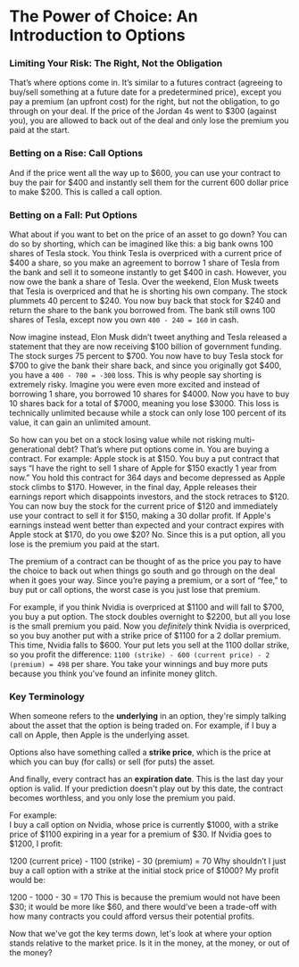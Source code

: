 # The Power of Choice: An Introduction to Options

### Limiting Your Risk: The Right, Not the Obligation

That’s where options come in. It’s similar to a futures contract (agreeing to buy/sell something at a future date for a predetermined price), except you pay a premium (an upfront cost) for the right, but not the obligation, to go through on your deal. If the price of the Jordan 4s went to \$300 (against you), you are allowed to back out of the deal and only lose the premium you paid at the start.

### Betting on a Rise: Call Options

And if the price went all the way up to \$600, you can use your contract to buy the pair for \$400 and instantly sell them for the current 600 dollar price to make \$200. This is called a call option.

### Betting on a Fall: Put Options

What about if you want to bet on the price of an asset to go down? You can do so by shorting, which can be imagined like this: a big bank owns 100 shares of Tesla stock. You think Tesla is overpriced with a current price of \$400 a share, so you make an agreement to borrow 1 share of Tesla from the bank and sell it to someone instantly to get \$400 in cash. However, you now owe the bank a share of Tesla. Over the weekend, Elon Musk tweets that Tesla is overpriced and that he is shorting his own company. The stock plummets 40 percent to \$240. You now buy back that stock for \$240 and return the share to the bank you borrowed from. The bank still owns 100 shares of Tesla, except now you own `400 - 240 = 160` in cash.

Now imagine instead, Elon Musk didn’t tweet anything and Tesla released a statement that they are now receiving \$100 billion of government funding. The stock surges 75 percent to \$700. You now have to buy Tesla stock for \$700 to give the bank their share back, and since you originally got \$400, you have a `400 - 700 = -300` loss. This is why people say shorting is extremely risky. Imagine you were even more excited and instead of borrowing 1 share, you borrowed 10 shares for \$4000. Now you have to buy 10 shares back for a total of \$7000, meaning you lose \$3000. This loss is technically unlimited because while a stock can only lose 100 percent of its value, it can gain an unlimited amount.

So how can you bet on a stock losing value while not risking multi-generational debt? That’s where put options come in. You are buying a contract. For example: Apple stock is at \$150. You buy a put contract that says “I have the right to sell 1 share of Apple for \$150 exactly 1 year from now.” You hold this contract for 364 days and become depressed as Apple stock climbs to \$170. However, in the final day, Apple releases their earnings report which disappoints investors, and the stock retraces to \$120. You can now buy the stock for the current price of \$120 and immediately use your contract to sell it for \$150, making a 30 dollar profit. If Apple's earnings instead went better than expected and your contract expires with Apple stock at \$170, do you owe \$20? No. Since this is a put option, all you lose is the premium you paid at the start.

The premium of a contract can be thought of as the price you pay to have the choice to back out when things go south and go through on the deal when it goes your way. Since you’re paying a premium, or a sort of “fee,” to buy put or call options, the worst case is you just lose that premium.

For example, if you think Nvidia is overpriced at \$1100 and will fall to \$700, you buy a put option. The stock doubles overnight to \$2200, but all you lose is the small premium you paid. Now you *definitely* think Nvidia is overpriced, so you buy another put with a strike price of \$1100 for a 2 dollar premium. This time, Nvidia falls to \$600. Your put lets you sell at the 1100 dollar strike, so you profit the difference: `1100 (strike) - 600 (current price) - 2 (premium) = 498` per share. You take your winnings and buy more puts because you think you've found an infinite money glitch.


### Key Terminology

When someone refers to the **underlying** in an option, they're simply talking about the asset that the option is being traded on. For example, if I buy a call on Apple, then Apple is the underlying asset.  

Options also have something called a **strike price**, which is the price at which you can buy (for calls) or sell (for puts) the asset.  

And finally, every contract has an **expiration date**. This is the last day your option is valid. If your prediction doesn't play out by this date, the contract becomes worthless, and you only lose the premium you paid.  

For example:  
I buy a call option on Nvidia, whose price is currently \$1000, with a strike price of \$1100 expiring in a year for a premium of \$30. If Nvidia goes to \$1200, I profit:  


1200 (current price) - 1100 (strike) - 30 (premium) = 70
Why shouldn’t I just buy a call option with a strike at the initial stock price of \$1000? My profit would be:

1200 - 1000 - 30 = 170
This is because the premium would not have been \$30; it would be more like \$60, and there would’ve been a trade-off with how many contracts you could afford versus their potential profits.

Now that we've got the key terms down, let's look at where your option stands relative to the market price. Is it in the money, at the money, or out of the money?